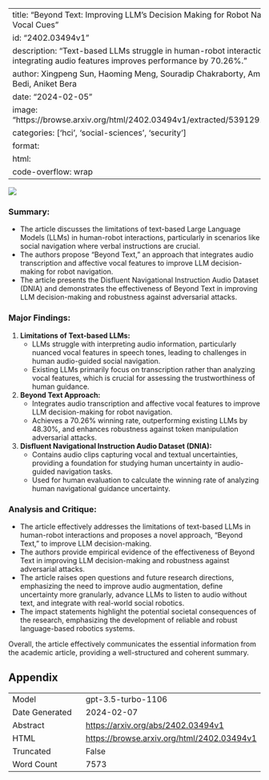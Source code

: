 
---
title: "Beyond Text: Improving LLM's Decision Making for Robot Navigation via Vocal Cues"
id: "2402.03494v1"
description: "Text-based LLMs struggle in human-robot interaction, but integrating audio features improves performance by 70.26%."
author: Xingpeng Sun, Haoming Meng, Souradip Chakraborty, Amrit Singh Bedi, Aniket Bera
date: "2024-02-05"
image: "https://browse.arxiv.org/html/2402.03494v1/extracted/5391291/cover.png"
categories: ['hci', 'social-sciences', 'security']
format:
  html:
    code-overflow: wrap
---

![](https://browse.arxiv.org/html/2402.03494v1/extracted/5391291/cover.png)

### Summary:
- The article discusses the limitations of text-based Large Language Models (LLMs) in human-robot interactions, particularly in scenarios like social navigation where verbal instructions are crucial.
- The authors propose "Beyond Text," an approach that integrates audio transcription and affective vocal features to improve LLM decision-making for robot navigation.
- The article presents the Disfluent Navigational Instruction Audio Dataset (DNIA) and demonstrates the effectiveness of Beyond Text in improving LLM decision-making and robustness against adversarial attacks.

### Major Findings:
1. **Limitations of Text-based LLMs:**
   - LLMs struggle with interpreting audio information, particularly nuanced vocal features in speech tones, leading to challenges in human audio-guided social navigation.
   - Existing LLMs primarily focus on transcription rather than analyzing vocal features, which is crucial for assessing the trustworthiness of human guidance.

2. **Beyond Text Approach:**
   - Integrates audio transcription and affective vocal features to improve LLM decision-making for robot navigation.
   - Achieves a 70.26% winning rate, outperforming existing LLMs by 48.30%, and enhances robustness against token manipulation adversarial attacks.

3. **Disfluent Navigational Instruction Audio Dataset (DNIA):**
   - Contains audio clips capturing vocal and textual uncertainties, providing a foundation for studying human uncertainty in audio-guided navigation tasks.
   - Used for human evaluation to calculate the winning rate of analyzing human navigational guidance uncertainty.

### Analysis and Critique:
- The article effectively addresses the limitations of text-based LLMs in human-robot interactions and proposes a novel approach, "Beyond Text," to improve LLM decision-making.
- The authors provide empirical evidence of the effectiveness of Beyond Text in improving LLM decision-making and robustness against adversarial attacks.
- The article raises open questions and future research directions, emphasizing the need to improve audio augmentation, define uncertainty more granularly, advance LLMs to listen to audio without text, and integrate with real-world social robotics.
- The impact statements highlight the potential societal consequences of the research, emphasizing the development of reliable and robust language-based robotics systems.

Overall, the article effectively communicates the essential information from the academic article, providing a well-structured and coherent summary.

## Appendix

|          |          |
|----------|----------|
| Model     | gpt-3.5-turbo-1106       |
| Date Generated     | 2024-02-07       |
| Abstract | [https://arxiv.org/abs/2402.03494v1](https://arxiv.org/abs/2402.03494v1)        |
| HTML     | [https://browse.arxiv.org/html/2402.03494v1](https://browse.arxiv.org/html/2402.03494v1)       |
| Truncated       | False       |
| Word Count       | 7573       |